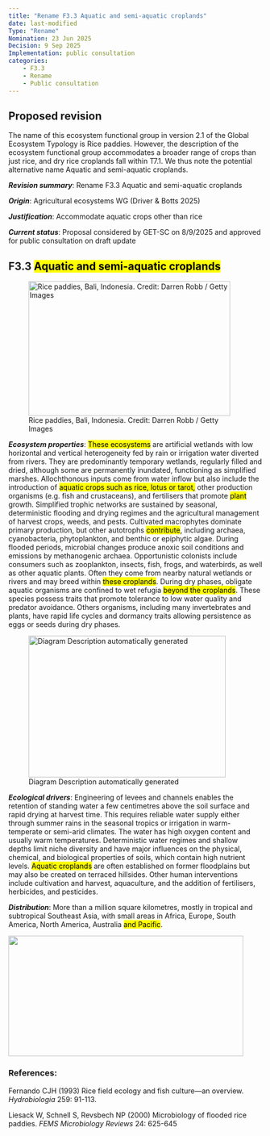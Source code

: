 ```yaml
---
title: "Rename F3.3 Aquatic and semi-aquatic croplands"
date: last-modified
Type: "Rename"
Nomination: 23 Jun 2025
Decision: 9 Sep 2025
Implementation: public consultation
categories: 
    - F3.3
    - Rename
    - Public consultation
---
```



:::{.callout-note}
## Proposed revision

The name of this ecosystem functional group in version 2.1 of the Global Ecosystem Typology is Rice paddies. However, the description of the ecosystem functional group accommodates a broader range of crops than just rice, and dry rice croplands fall within T7.1. We thus note the potential alternative name Aquatic and semi-aquatic croplands.


***Revision summary***: Rename F3.3 Aquatic and semi-aquatic croplands 

***Origin***: Agricultural ecosystems WG (Driver & Botts 2025)

***Justification***: Accommodate aquatic crops other than rice

***Current status***: Proposal considered by GET-SC on 8/9/2025 and approved  for public consultation on draft update

::: 


## F3.3 [Aquatic and semi-aquatic croplands]{.mark}

![Rice paddies, Bali, Indonesia. Credit: Darren Robb / Getty Images
](./media/media/image1.jpeg){width="4.163194444444445in"
height="2.7756944444444445in"}

***Ecosystem properties***: [These
ecosystems]{.mark} are artificial wetlands with low horizontal and
vertical heterogeneity fed by rain or irrigation water diverted from
rivers. They are predominantly temporary wetlands, regularly filled and
dried, although some are permanently inundated, functioning as
simplified marshes. Allochthonous inputs come from water inflow but also
include the introduction of [aquatic crops such as rice, lotus or
tarot,]{.mark} other production organisms (e.g. fish and crustaceans),
and fertilisers that promote [plant]{.mark} growth. Simplified trophic
networks are sustained by seasonal, deterministic flooding and drying
regimes and the agricultural management of harvest crops, weeds, and
pests. Cultivated macrophytes dominate primary production, but other
autotrophs [contribute]{.mark}, including archaea, cyanobacteria,
phytoplankton, and benthic or epiphytic algae. During flooded periods,
microbial changes produce anoxic soil conditions and emissions by
methanogenic archaea. Opportunistic colonists include consumers such as
zooplankton, insects, fish, frogs, and waterbirds, as well as other
aquatic plants. Often they come from nearby natural wetlands or rivers
and may breed within [these croplands]{.mark}. During dry phases,
obligate aquatic organisms are confined to wet refugia [beyond the
croplands]{.mark}. These species possess traits that promote tolerance
to low water quality and predator avoidance. Others organisms, including
many invertebrates and plants, have rapid life cycles and dormancy
traits allowing persistence as eggs or seeds during dry phases.


![Diagram Description automatically
generated](./media/media/image2.png){width="4.0777777777777775in"
height="2.9347222222222222in"}


***Ecological drivers***: Engineering of
levees and channels enables the retention of standing water a few
centimetres above the soil surface and rapid drying at harvest time.
This requires reliable water supply either through summer rains in the
seasonal tropics or irrigation in warm-temperate or semi-arid climates.
The water has high oxygen content and usually warm temperatures.
Deterministic water regimes and shallow depths limit niche diversity and
have major influences on the physical, chemical, and biological
properties of soils, which contain high nutrient levels. [Aquatic
croplands]{.mark} are often established on former floodplains but may
also be created on terraced hillsides. Other human interventions include
cultivation and harvest, aquaculture, and the addition of fertilisers,
herbicides, and pesticides.

***Distribution***: More than a million square kilometres, mostly in
tropical and subtropical Southeast Asia, with small areas in Africa,
Europe, South America, North America, Australia [and Pacific]{.mark}.

![](./media/media/image3.png){width="4.853472222222222in"
height="2.4916666666666667in"}

### References:

Fernando CJH (1993) Rice field ecology and fish culture---an overview.
*Hydrobiologia* 259: 91-113.

Liesack W, Schnell S, Revsbech NP (2000) Microbiology of flooded rice
paddies. *FEMS Microbiology Reviews* 24: 625-645
